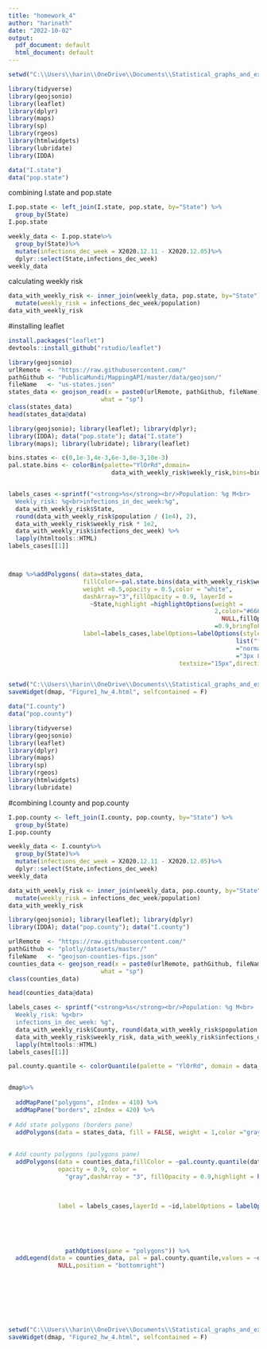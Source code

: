 ---
title: "homework_4"
author: "harinath"
date: "2022-10-02"
output:
  pdf_document: default
  html_document: default
---


```{r}
setwd("C:\\Users\\harin\\OneDrive\\Documents\\Statistical_graphs_and_exploration")

```

```{r}
library(tidyverse)
library(geojsonio)
library(leaflet)
library(dplyr)
library(maps)
library(sp)
library(rgeos)
library(htmlwidgets)
library(lubridate)
library(IDDA)
```

```{r}
data("I.state")
data("pop.state")
```

combining I.state and pop.state

```{r}
I.pop.state <- left_join(I.state, pop.state, by="State") %>%
  group_by(State)
I.pop.state
```

```{r}
weekly_data <- I.pop.state%>%
  group_by(State)%>%
  mutate(infections_dec_week = X2020.12.11 - X2020.12.05)%>%
  dplyr::select(State,infections_dec_week)
weekly_data 
```

calculating weekly risk

```{r}
data_with_weekly_risk <- inner_join(weekly_data, pop.state, by="State")%>%
  mutate(weekly_risk = infections_dec_week/population)
data_with_weekly_risk
```

#installing leaflet

```{r}
install.packages("leaflet")
devtools::install_github("rstudio/leaflet")
```

```{r}
library(geojsonio)
urlRemote  <- "https://raw.githubusercontent.com/"
pathGithub <- "PublicaMundi/MappingAPI/master/data/geojson/"
fileName   <- "us-states.json"
states_data <- geojson_read(x = paste0(urlRemote, pathGithub, fileName), 
                          what = "sp")
class(states_data)
head(states_data@data)
```


```{r}

library(geojsonio); library(leaflet); library(dplyr);
library(IDDA); data("pop.state"); data("I.state")
library(maps); library(lubridate); library(leaflet)
```


```{r}

bins.states <- c(0,1e-3,4e-3,6e-3,8e-3,10e-3)
pal.state.bins <- colorBin(palette="YlOrRd",domain=
                             data_with_weekly_risk$weekly_risk,bins=bins.states)


labels_cases <-sprintf("<strong>%s</strong><br/>Population: %g M<br>
  Weekly_risk: %g<br>infections_in_dec_week:%g",
  data_with_weekly_risk$State,
  round(data_with_weekly_risk$population / (1e4), 2),
  data_with_weekly_risk$weekly_risk * 1e2,
  data_with_weekly_risk$infections_dec_week) %>%
  lapply(htmltools::HTML)
labels_cases[[1]]



dmap %>%addPolygons( data=states_data,
                     fillColor=~pal.state.bins(data_with_weekly_risk$weekly_risk),
                     weight =0.5,opacity = 0.5,color = "white",
                     dashArray="3",fillOpacity = 0.9, layerId =
                       ~State,highlight =highlightOptions(weight =
                                                          2,color="#666",dashArray=
                                                            NULL,fillOpacity
                                                          =0.9,bringToFront =TRUE),
                     label=labels_cases,labelOptions=labelOptions(style=
                                                                list("font-weight"
                                                                ="normal",padding
                                                                ="3px 8px"),
                                                textsize="15px",direction="auto"))



```

```{r}
setwd("C:\\Users\\harin\\OneDrive\\Documents\\Statistical_graphs_and_exploration")
saveWidget(dmap, "Figure1_hw_4.html", selfcontained = F)
```

```{r}
data("I.county")
data("pop.county")
```



```{r}
library(tidyverse)
library(geojsonio)
library(leaflet)
library(dplyr)
library(maps)
library(sp)
library(rgeos)
library(htmlwidgets)
library(lubridate)

```

#combining I.county and pop.county

```{r}
I.pop.county <- left_join(I.county, pop.county, by="State") %>%
  group_by(State)
I.pop.county
```

```{r}
weekly_data <- I.county%>%
  group_by(State)%>%
  mutate(infections_dec_week = X2020.12.11 - X2020.12.05)%>%
  dplyr::select(State,infections_dec_week)
weekly_data 


```

```{r}
data_with_weekly_risk <- inner_join(weekly_data, pop.county, by="State")%>%
  mutate(weekly_risk = infections_dec_week/population)
data_with_weekly_risk

```

```{r}
library(geojsonio); library(leaflet); library(dplyr)
library(IDDA); data("pop.county"); data("I.county")

```

```{r}
urlRemote  <- "https://raw.githubusercontent.com/"
pathGithub <- "plotly/datasets/master/"
fileName   <- "geojson-counties-fips.json"
counties_data <- geojson_read(x = paste0(urlRemote, pathGithub, fileName), 
                          what = "sp")
class(counties_data)

head(counties_data@data)

```

```{r}

labels_cases <- sprintf("<strong>%s</strong><br/>Population: %g M<br>
  Weekly_risk: %g<br>
  infections_in_dec_week: %g",
  data_with_weekly_risk$County, round(data_with_weekly_risk$population / (1e6), 2),
  data_with_weekly_risk$weekly_risk, data_with_weekly_risk$infections_dec_week)%>%
  lapply(htmltools::HTML)
labels_cases[[1]]

pal.county.quantile <- colorQuantile(palette = "YlOrRd", domain = data_with_weekly_risk$weekly_risk, n = 8)


dmap%>%
  
  addMapPane("polygons", zIndex = 410) %>%
  addMapPane("borders", zIndex = 420) %>%
  
# Add state polygons (borders pane)
  addPolygons(data = states_data, fill = FALSE, weight = 1,color ="gray",fillOpacity=0,options=pathOptions(pane=
                                                                                                        "borders"))%>%
  
# Add county polygons (polygons pane)
  addPolygons(data = counties_data,fillColor = ~pal.county.quantile(data_with_weekly_risk$weekly_risk),weight = 1,
              opacity = 0.9, color =
                "gray",dashArray = "3", fillOpacity = 0.9,highlight = highlightOptions(weight = 5, color =
                                                                                         "#666",dashArray =
                                                                                         NULL, fillOpacity =0.9,
                                                                                       bringToFront = TRUE),
              label = labels_cases,layerId = ~id,labelOptions = labelOptions(style = list("font-weight" =
                                                                                                   "normal",
                                                                                                 padding = "3px
                                                                                                 8px"),textsize
                                                                                    = "15px", direction =
                                                                                      "auto"),options =
                pathOptions(pane = "polygons")) %>%
  addLegend(data = counties_data, pal = pal.county.quantile,values = ~data_with_weekly_risk$Infected, opacity = 0.7, title =
              NULL,position = "bottomright")

  
  





setwd("C:\\Users\\harin\\OneDrive\\Documents\\Statistical_graphs_and_exploration")
saveWidget(dmap, "Figure2_hw_4.html", selfcontained = F)





```
